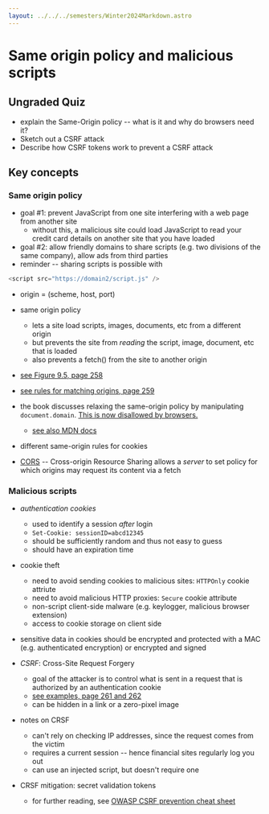 ```yaml
---
layout: ../../../semesters/Winter2024Markdown.astro
---
```


# Same origin policy and malicious scripts

## Ungraded Quiz

- explain the Same-Origin policy -- what is it and why do browsers need it?
- Sketch out a CSRF attack
- Describe how CSRF tokens work to prevent a CSRF attack

## Key concepts

### Same origin policy

- goal #1: prevent JavaScript from one site interfering with a web page from
  another site
  - without this, a malicious site could load JavaScript to read your credit
    card details on another site that you have loaded
- goal #2: allow friendly domains to share scripts (e.g. two divisions of the
  same company), allow ads from third parties
- reminder -- sharing scripts is possible with

```javascript
<script src="https://domain2/script.js" />
```

- origin = (scheme, host, port)
- same origin policy

  - lets a site load scripts, images, documents, etc from a different origin
  - but prevents the site from _reading_ the script, image, document, etc that
    is loaded
  - also prevents a fetch() from the site to another origin

- [see Figure 9.5, page 258](https://people.scs.carleton.ca/~paulv/toolsjewels/TJrev1/ch9-rev1.pdf)
- [see rules for matching origins, page 259](https://people.scs.carleton.ca/~paulv/toolsjewels/TJrev1/ch9-rev1.pdf)

- the book discusses relaxing the same-origin policy by manipulating
  `document.domain`.
  [This is now disallowed by browsers.](https://developer.chrome.com/blog/immutable-document-domain)

  - [see also MDN docs](https://developer.mozilla.org/en-US/docs/Web/API/Document/domain)

- different same-origin rules for cookies

- [CORS](https://developer.mozilla.org/en-US/docs/Web/HTTP/CORS) -- Cross-origin
  Resource Sharing allows a _server_ to set policy for which origins may request
  its content via a fetch

### Malicious scripts

- _authentication cookies_
  - used to identify a session _after_ login
  - `Set-Cookie: sessionID=abcd12345`
  - should be sufficiently random and thus not easy to guess
  - should have an expiration time
- cookie theft

  - need to avoid sending cookies to malicious sites: `HTTPOnly` cookie attriute
  - need to avoid malicious HTTP proxies: `Secure` cookie attribute
  - non-script client-side malware (e.g. keylogger, malicious browser extension)
  - access to cookie storage on client side

- sensitive data in cookies should be encrypted and protected with a MAC (e.g.
  authenticated encryption) or encrypted and signed

- _CSRF_: Cross-Site Request Forgery

  - goal of the attacker is to control what is sent in a request that is
    authorized by an authentication cookie
  - [see examples, page 261 and 262](https://people.scs.carleton.ca/~paulv/toolsjewels/TJrev1/ch9-rev1.pdf)
  - can be hidden in a link or a zero-pixel image

- notes on CRSF

  - can't rely on checking IP addresses, since the request comes from the victim
  - requires a current session -- hence financial sites regularly log you out
  - can use an injected script, but doesn't require one

- CRSF mitigation: secret validation tokens
  - for further reading, see
    [OWASP CSRF prevention cheat sheet](https://cheatsheetseries.owasp.org/cheatsheets/Cross-Site_Request_Forgery_Prevention_Cheat_Sheet.html)
